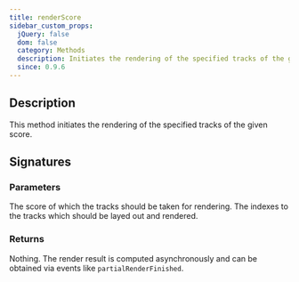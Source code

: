 ```yaml
---
title: renderScore
sidebar_custom_props:
  jQuery: false
  dom: false
  category: Methods
  description: Initiates the rendering of the specified tracks of the given score.
  since: 0.9.6
---
```


<SinceBadge since="0.9.6" />


## Description
This method initiates the rendering of the specified tracks of the given score. 

## Signatures

<TypeTable>
    <TypeRow type="js" name="function resizeRender(score, trackIndexes)" />
    <TypeRow type="net" name="void RenderScore(Score score, IList<double> trackIndexes)" />
</TypeTable>

### Parameters

<ParameterTable>
    <ParameterRow platform="all" name="score" type="AlphaTab.Model.Score">
        The score of which the tracks should be taken for rendering.
    </ParameterRow>
    <ParameterRow platform="all" name="trackIndexes" type="int[]">
        The indexes to the tracks which should be layed out and rendered. 
    </ParameterRow>
</ParameterTable>


### Returns
Nothing. The render result is computed asynchronously and can be obtained via events like `partialRenderFinished`.